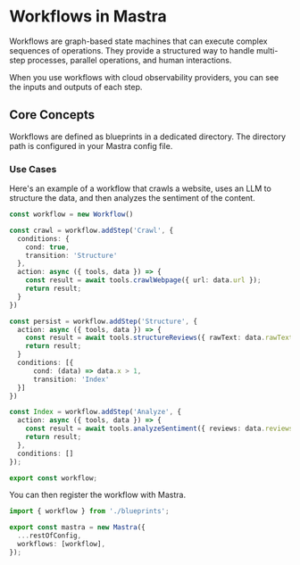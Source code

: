 # Workflows in Mastra

Workflows are graph-based state machines that can execute complex sequences of operations. They provide a structured way to handle multi-step processes, parallel operations, and human interactions.

When you use workflows with cloud observability providers, you can see the inputs and outputs of each step.

## Core Concepts

Workflows are defined as blueprints in a dedicated directory. The directory path is configured in your Mastra config file.

### Use Cases

Here's an example of a workflow that crawls a website, uses an LLM to structure the data, and then analyzes the sentiment of the content.

```typescript filename="src/blueprints/index.ts"
const workflow = new Workflow()

const crawl = workflow.addStep('Crawl', {
  conditions: {
    cond: true,
    transition: 'Structure'
  },
  action: async ({ tools, data }) => {
    const result = await tools.crawlWebpage({ url: data.url });
    return result;
  }
})

const persist = workflow.addStep('Structure', {
  action: async ({ tools, data }) => {
    const result = await tools.structureReviews({ rawText: data.rawText });
    return result;
  }
  conditions: [{
      cond: (data) => data.x > 1,
      transition: 'Index'
  }]
})

const Index = workflow.addStep('Analyze', {
  action: async ({ tools, data }) => {
    const result = await tools.analyzeSentiment({ reviews: data.reviews });
    return result;
  },
  conditions: []
});

export const workflow;
```

You can then register the workflow with Mastra.

```typescript filename="src/mastra/index.ts"
import { workflow } from './blueprints';

export const mastra = new Mastra({
  ...restOfConfig,
  workflows: [workflow],
});
```
